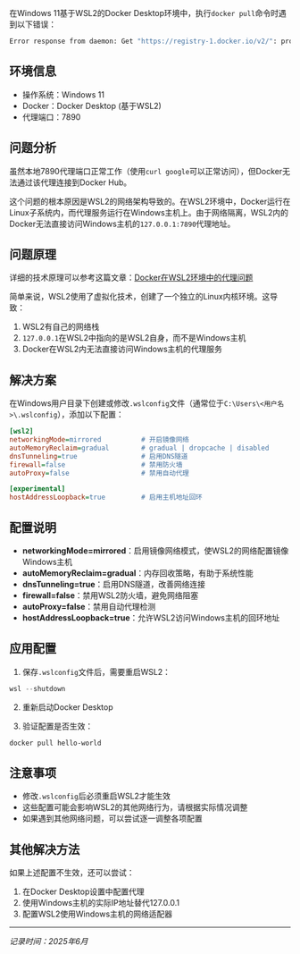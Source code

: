 在Windows 11基于WSL2的Docker Desktop环境中，执行`docker pull`命令时遇到以下错误：

```bash
Error response from daemon: Get "https://registry-1.docker.io/v2/": proxyconnect tcp: dial tcp 127.0.0.1:7890: connect: connection refused
```

## 环境信息

- 操作系统：Windows 11
- Docker：Docker Desktop (基于WSL2)
- 代理端口：7890

## 问题分析

虽然本地7890代理端口正常工作（使用`curl google`可以正常访问），但Docker无法通过该代理连接到Docker Hub。

这个问题的根本原因是WSL2的网络架构导致的。在WSL2环境中，Docker运行在Linux子系统内，而代理服务运行在Windows主机上。由于网络隔离，WSL2内的Docker无法直接访问Windows主机的`127.0.0.1:7890`代理地址。

## 问题原理

详细的技术原理可以参考这篇文章：[Docker在WSL2环境中的代理问题](https://lulu010722.com/docker%E5%9C%A8wsl2%E7%8E%AF%E5%A2%83%E4%B8%AD%E7%9A%84%E4%BB%A3%E7%90%86%E9%97%AE%E9%A2%98/#%E8%AF%9D%E8%AF%B4%E4%B8%AD%E5%9B%BDdocker)

简单来说，WSL2使用了虚拟化技术，创建了一个独立的Linux内核环境。这导致：

1. WSL2有自己的网络栈
2. `127.0.0.1`在WSL2中指向的是WSL2自身，而不是Windows主机
3. Docker在WSL2内无法直接访问Windows主机的代理服务

## 解决方案

在Windows用户目录下创建或修改`.wslconfig`文件（通常位于`C:\Users\<用户名>\.wslconfig`），添加以下配置：

```ini
[wsl2]
networkingMode=mirrored          # 开启镜像网络
autoMemoryReclaim=gradual        # gradual | dropcache | disabled
dnsTunneling=true                # 启用DNS隧道
firewall=false                   # 禁用防火墙
autoProxy=false                  # 禁用自动代理

[experimental]
hostAddressLoopback=true         # 启用主机地址回环
```

## 配置说明

- **networkingMode=mirrored**：启用镜像网络模式，使WSL2的网络配置镜像Windows主机
- **autoMemoryReclaim=gradual**：内存回收策略，有助于系统性能
- **dnsTunneling=true**：启用DNS隧道，改善网络连接
- **firewall=false**：禁用WSL2防火墙，避免网络阻塞
- **autoProxy=false**：禁用自动代理检测
- **hostAddressLoopback=true**：允许WSL2访问Windows主机的回环地址

## 应用配置

1. 保存`.wslconfig`文件后，需要重启WSL2：

```powershell
wsl --shutdown
```

2. 重新启动Docker Desktop

3. 验证配置是否生效：

```bash
docker pull hello-world
```

## 注意事项

- 修改`.wslconfig`后必须重启WSL2才能生效
- 这些配置可能会影响WSL2的其他网络行为，请根据实际情况调整
- 如果遇到其他网络问题，可以尝试逐一调整各项配置

## 其他解决方法

如果上述配置不生效，还可以尝试：

1. 在Docker Desktop设置中配置代理
2. 使用Windows主机的实际IP地址替代127.0.0.1
3. 配置WSL2使用Windows主机的网络适配器

---

*记录时间：2025年6月*
